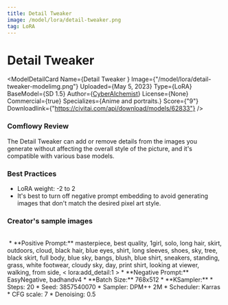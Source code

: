 ```yaml
---
title: Detail Tweaker 
image: /model/lora/detail-tweaker.png
tag: LoRA
---
```


# Detail Tweaker 

<ModelDetailCard 
  Name={<span>Detail Tweaker </span>}
  Image={"/model/lora/detail-tweaker-modelimg.png"}
  Uploaded={<span>May 5, 2023</span>}
  Type={<span>LoRA</span>}
  BaseModel={<span>SD 1.5</span>}
  Author={<a href="https://civitai.com/user/CyberAIchemist">CyberAIchemist</a>}
  License={<span>None</span>}
  Commercial={true}
  Specializes={<span>Anime and portraits.</span>}
  Score={"9"}
  Downloadlink={"https://civitai.com/api/download/models/62833"}
/>

### Comflowy Review
The Detail Tweaker can add or remove details from the images you generate without affecting the overall style of the picture, and it's compatible with various base models.

### Best Practices
* LoRA weight: -2 to 2
* It's best to turn off negative prompt embedding to avoid generating images that don't match the desired pixel art style.

### Creator's sample images
<br/>
<PhotoProvider>
  <PhotoView src="/model/lora/002.png">
    <img src="/model/lora/002.png" alt="" className='rounded-lg'/>
  </PhotoView>
</PhotoProvider>
* **Positive Prompt:** masterpiece, best quality, 1girl, solo, long hair, skirt, outdoors, cloud, black hair, blue eyes, shirt, long sleeves, shoes, sky, tree, black skirt, full body, blue sky, bangs, blush, blue shirt, sneakers, standing, grass, white footwear, cloudy sky, day, print shirt, looking at viewer, walking, from side, < lora:add_detail:1 >
* **Negative Prompt:**  EasyNegative, badhandv4
* **Batch Size:** 768x512
* **KSampler:**
  * Steps: 20
  * Seed: 3857540070
  * Sampler: DPM++ 2M 
  * Scheduler: Karras
  * CFG scale: 7
  * Denoising: 0.5